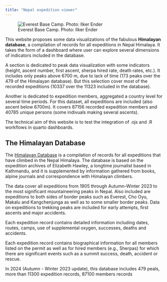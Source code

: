 ```yaml
---
title: "Nepal expedition viewer"
---
```



![Everest Base Camp. Photo: Ilker Ender ](fig/img.jpg)

This website proposes some data visualizations of the fabulous **Himalayan database**, a compilation of records for all expeditions in Nepal Himalaya. It takes the form of a dashboard where user can explore several dimensions of indicators included in the database. 

A section is dedicated to peak data visualization with some indicators (height, ascent number, first ascent, sherpa hired rate, death rates, etc.). It includes only peaks above 6700 m, due to lack of time (173 peaks over the 479 of the Himalayan database). But this selection cover most of the recorded expeditions (10337 over the 11323 included in the database). 

Another is dedicated to expedition members, aggregated a country level for several time periods. For this dataset, all expeditions are included (also ascent below 6700m). It covers 87156 recorded expedition members and 40785 unique persons (some indivuals making several ascents). 

The technical aim of this website is to test the integration of .ojs and .R workflows in quarto dashboards. 

## The Himalayan Database

The [Himalayan Database](http://www.himalayandatabase.com/) is a compilation of records for all expeditions that have climbed in the Nepal Himalaya. The database is based on the expedition archives of Elizabeth Hawley, a longtime journalist based in Kathmandu, and it is supplemented by information gathered from books, alpine journals and correspondence with Himalayan climbers.

The data cover all expeditions from 1905 through Autumn-Winter 2023 to the most significant mountaineering peaks in Nepal. Also included are expeditions to both sides of border peaks such as Everest, Cho Oyu, Makalu and Kangchenjunga as well as to some smaller border peaks. Data on expeditions to trekking peaks are included for early attempts, first ascents and major accidents.

Each expedition record contains detailed information including dates, routes, camps, use of supplemental oxygen, successes, deaths and accidents.

Each expedition record contains biographical information for all members listed on the permit as well as for hired members (e.g., Sherpas) for which there are significant events such as a summit success, death, accident or rescue.

In 2024 (Autumn - Winter 2023 update), this database includes 479 peals, more than 11300 expedition records, 87100 members records


